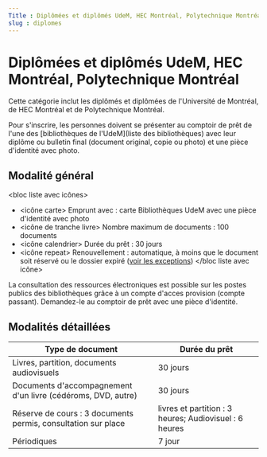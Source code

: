 ```yaml
---
Title : Diplômées et diplômés UdeM, HEC Montréal, Polytechnique Montréal
slug : diplomes
---
```


# Diplômées et diplômés UdeM, HEC Montréal, Polytechnique Montréal
Cette catégorie inclut les diplômés et diplômées de l'Université de Montréal, de HEC Montréal et de Polytechnique Montréal.

Pour s'inscrire, les personnes doivent se présenter au comptoir de prêt de l'une des [bibliothèques de l'UdeM](liste des bibliothèques) avec leur diplôme ou bulletin final (document original, copie ou photo) et une pièce d'identité avec photo. 

## Modalité général
<bloc liste avec icônes>
* <icône carte> Emprunt avec : carte Bibliothèques UdeM avec une pièce d'identité avec photo
* <icône de tranche livre> Nombre maximum de documents : 100 documents
* <icône calendrier> Durée du prêt : 30 jours
* <icône repeat> Renouvellement : automatique, à moins que le document soit réservé ou le dossier expiré ([voir les exceptions](../obtenir/pret-renouvellement-retour/index.mdx))
</bloc liste avec icône>

La consultation des ressources électroniques est possible sur les postes publics des bibliothèques grâce à un compte d'acces provision (compte passant). Demandez-le au comptoir de prêt avec une pièce d'identité. 

## Modalités détaillées

| Type de document | Durée du prêt |
| ---------------- | ------------- |
|Livres, partition, documents audiovisuels| 30 jours|
|Documents d'accompagnement d'un livre (cédéroms, DVD, autre) | 30 jours|
|Réserve de cours : 3 documents permis, consultation sur place | livres et partition : 3 heures; Audiovisuel : 6 heures|
|Périodiques | 7 jour|

